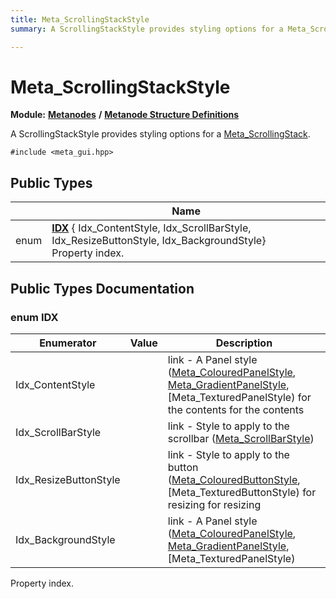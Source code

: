 ```yaml
---
title: Meta_ScrollingStackStyle
summary: A ScrollingStackStyle provides styling options for a Meta_ScrollingStack. 

---
```


# Meta_ScrollingStackStyle

**Module:** **[Metanodes](../Modules/group__api__metanodes.mdx)** **/** **[Metanode Structure Definitions](../Modules/group__api__metadefs.mdx)**



A ScrollingStackStyle provides styling options for a [Meta_ScrollingStack](../Classes/struct_meta___scrolling_stack.mdx). 


`#include <meta_gui.hpp>`

## Public Types

|                | Name           |
| -------------- | -------------- |
| enum| **[IDX](../Classes/struct_meta___scrolling_stack_style.mdx#enum-idx)** { Idx_ContentStyle, Idx_ScrollBarStyle, Idx_ResizeButtonStyle, Idx_BackgroundStyle}<br />Property index.  |

## Public Types Documentation

### enum IDX

| Enumerator | Value | Description |
| ---------- | ----- | ----------- |
| Idx_ContentStyle | | link - A Panel style ([Meta_ColouredPanelStyle](../Classes/struct_meta___coloured_panel_style.mdx), [Meta_GradientPanelStyle](../Classes/struct_meta___gradient_panel_style.mdx), [Meta_TexturedPanelStyle) for the contents  for the contents  |
| Idx_ScrollBarStyle | | link - Style to apply to the scrollbar ([Meta_ScrollBarStyle](../Classes/struct_meta___scroll_bar_style.mdx))   |
| Idx_ResizeButtonStyle | | link - Style to apply to the button ([Meta_ColouredButtonStyle](../Classes/struct_meta___coloured_button_style.mdx), [Meta_TexturedButtonStyle) for resizing  for resizing  |
| Idx_BackgroundStyle | | link - A Panel style ([Meta_ColouredPanelStyle](../Classes/struct_meta___coloured_panel_style.mdx), [Meta_GradientPanelStyle](../Classes/struct_meta___gradient_panel_style.mdx), [Meta_TexturedPanelStyle)   |



Property index. 


